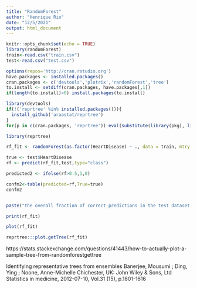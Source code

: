 ```yaml
---
title: "RandomForest"
author: "Henrique Rio"
date: "12/5/2021"
output: html_document
---
```


```r
knitr::opts_chunk$set(echo = TRUE)
library(randomForest)
train<-read.csv("train.csv")
test<-read.csv("test.csv")

options(repos='http://cran.rstudio.org')
have.packages <- installed.packages()
cran.packages <- c('devtools','plotrix','randomForest','tree')
to.install <- setdiff(cran.packages, have.packages[,1])
if(length(to.install)>0) install.packages(to.install)

library(devtools)
if(!('reprtree' %in% installed.packages())){
  install_github('araastat/reprtree')
}
for(p in c(cran.packages, 'reprtree')) eval(substitute(library(pkg), list(pkg=p)))

```


```r
library(reprtree)
```


```r
rf_fit <- randomForest(as.factor(HeartDisease) ~ ., data = train, mtry = sqrt(ncol(train) - 1), importance = TRUE, type= "classification")

true <- test$HeartDisease
rf <- predict(rf_fit,test,type="class")

predicted2 <- ifelse(rf>0.5,1,0)

confm2<-table(predicted=rf,True=true)
confm2


paste("the overall fraction of correct predictions in the test dataset is :",(confm2[1,1]+confm2[2,2])/sum(confm2))
```

```r
print(rf_fit)
```

```r
plot(rf_fit)
```




```r
reprtree:::plot.getTree(rf_fit)
```


https://stats.stackexchange.com/questions/41443/how-to-actually-plot-a-sample-tree-from-randomforestgettree



Identifying representative trees from ensembles
Banerjee, Mousumi ; Ding, Ying ; Noone, Anne-Michelle
Chichester, UK: John Wiley & Sons, Ltd
Statistics in medicine, 2012-07-10, Vol.31 (15), p.1601-1616
